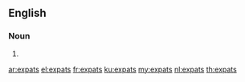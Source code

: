 ==English==

===Noun===
{{head|en|noun plural form}}

# {{plural of|expat|lang=en}}

[[ar:expats]]
[[el:expats]]
[[fr:expats]]
[[ku:expats]]
[[my:expats]]
[[nl:expats]]
[[th:expats]]